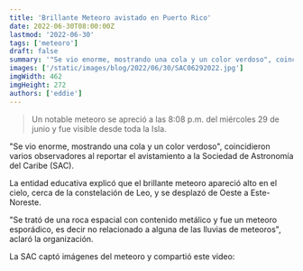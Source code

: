 ```yaml
---
title: 'Brillante Meteoro avistado en Puerto Rico'
date: 2022-06-30T08:00:00Z
lastmod: '2022-06-30'
tags: ['meteoro']
draft: false
summary: '"Se vio enorme, mostrando una cola y un color verdoso", coincidieron varios observadores al reportar el avistamiento a la Sociedad de Astronomía del Caribe (SAC).'
images: ['/static/images/blog/2022/06/30/SAC06292022.jpg']
imgWidth: 462
imgHeight: 272
authors: ['eddie']
---
```


> Un notable meteoro se apreció a las 8:08 p.m. del miércoles 29 de junio y fue visible desde toda la Isla.

"Se vio enorme, mostrando una cola y un color verdoso", coincidieron varios observadores al reportar el avistamiento a la Sociedad de Astronomía del Caribe (SAC).

La entidad educativa explicó que el brillante meteoro apareció alto en el cielo, cerca de la constelación de Leo, y se desplazó de Oeste a Este-Noreste.

"Se trató de una roca espacial con contenido metálico y fue un meteoro esporádico, es decir no relacionado a alguna de las lluvias de meteoros", aclaró la organización.

La SAC captó imágenes del meteoro y compartió este video:

<ResponsiveReactPlayer url="https://youtu.be/-Au3oy7xWro" />
